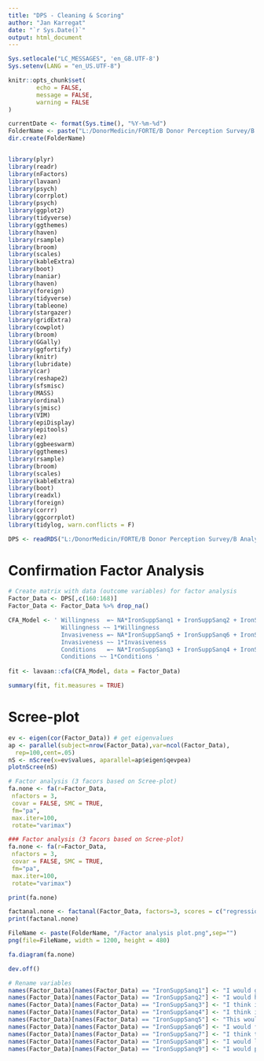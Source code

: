 ```yaml
---
title: "DPS - Cleaning & Scoring"
author: "Jan Karregat"
date: "`r Sys.Date()`"
output: html_document
---
```


```r
Sys.setlocale("LC_MESSAGES", 'en_GB.UTF-8')
Sys.setenv(LANG = "en_US.UTF-8")

knitr::opts_chunk$set(
        echo = FALSE,
        message = FALSE,
        warning = FALSE
)

currentDate <- format(Sys.time(), "%Y-%m-%d")
FolderName <- paste("L:/DonorMedicin/FORTE/B Donor Perception Survey/B Analysis/R/3. Plots/", currentDate,sep="")
dir.create(FolderName)


library(plyr)
library(readr)
library(nFactors)
library(lavaan)
library(psych)
library(corrplot)
library(psych)
library(ggplot2)
library(tidyverse)
library(ggthemes)
library(haven)
library(rsample)
library(broom)
library(scales)
library(kableExtra)
library(boot)
library(naniar)
library(haven)
library(foreign)
library(tidyverse)
library(tableone)
library(stargazer)
library(gridExtra)
library(cowplot)
library(broom)
library(GGally)
library(ggfortify)
library(knitr)
library(lubridate)
library(car)
library(reshape2)
library(sfsmisc)
library(MASS)
library(ordinal)
library(sjmisc)
library(VIM)
library(epiDisplay)
library(epitools)
library(ez)
library(ggbeeswarm)
library(ggthemes)
library(rsample)
library(broom)
library(scales)
library(kableExtra)
library(boot)
library(readxl)
library(foreign)
library(corrr)
library(ggcorrplot)
library(tidylog, warn.conflicts = F)
```


```r
DPS <- readRDS("L:/DonorMedicin/FORTE/B Donor Perception Survey/B Analysis/R/2. Datasets/2. DPS - Complete Cleaned")
```


# Confirmation Factor Analysis 

```r
# Create matrix with data (outcome variables) for factor analysis
Factor_Data <- DPS[,c(160:168)]
Factor_Data <- Factor_Data %>% drop_na()

CFA_Model <- ' Willingness  =~ NA*IronSuppSanq1 + IronSuppSanq2 + IronSuppSanq9 
               Willingness ~~ 1*Willingness
               Invasiveness =~ NA*IronSuppSanq5 + IronSuppSanq6 + IronSuppSanq7
               Invasiveness ~~ 1*Invasiveness
               Conditions   =~ NA*IronSuppSanq3 + IronSuppSanq4 + IronSuppSanq8
               Conditions ~~ 1*Conditions '
              
fit <- lavaan::cfa(CFA_Model, data = Factor_Data)             

summary(fit, fit.measures = TRUE)

```




# Scree-plot
```r
ev <- eigen(cor(Factor_Data)) # get eigenvalues
ap <- parallel(subject=nrow(Factor_Data),var=ncol(Factor_Data),
  rep=100,cent=.05)
nS <- nScree(x=ev$values, aparallel=ap$eigen$qevpea)
plotnScree(nS)

# Factor analysis (3 facors based on Scree-plot)
fa.none <- fa(r=Factor_Data, 
 nfactors = 3, 
 covar = FALSE, SMC = TRUE,
 fm="pa",
 max.iter=100, 
 rotate="varimax") 

### Factor analysis (3 facors based on Scree-plot)
fa.none <- fa(r=Factor_Data, 
 nfactors = 3, 
 covar = FALSE, SMC = TRUE,
 fm="pa",
 max.iter=100, 
 rotate="varimax") 

print(fa.none)

factanal.none <- factanal(Factor_Data, factors=3, scores = c("regression"), rotation = "varimax")
print(factanal.none)

FileName <- paste(FolderName, "/Factor analysis plot.png",sep="")
png(file=FileName, width = 1200, height = 480)

fa.diagram(fa.none)

dev.off()

# Rename variables
names(Factor_Data)[names(Factor_Data) == "IronSuppSanq1"] <- "I would gladly make use of this"
names(Factor_Data)[names(Factor_Data) == "IronSuppSanq2"] <- "I would have a positive attitude towards this"
names(Factor_Data)[names(Factor_Data) == "IronSuppSanq3"] <- "I think it is important that a physician is involved "
names(Factor_Data)[names(Factor_Data) == "IronSuppSanq4"] <- "I think it is important that my iron levels are monitored more often"
names(Factor_Data)[names(Factor_Data) == "IronSuppSanq5"] <- "This would have a negative effect on my motivation to donate"
names(Factor_Data)[names(Factor_Data) == "IronSuppSanq6"] <- "I would find this pushy"
names(Factor_Data)[names(Factor_Data) == "IronSuppSanq7"] <- "I think too much is being asked of donors"
names(Factor_Data)[names(Factor_Data) == "IronSuppSanq8"] <- "I would like to receive more information about this first"
names(Factor_Data)[names(Factor_Data) == "IronSuppSanq9"] <- "I would prefer this over postponing a next donation"

```








